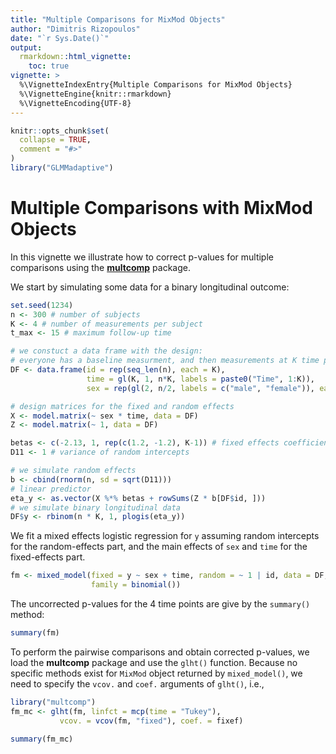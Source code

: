 ```yaml
---
title: "Multiple Comparisons for MixMod Objects"
author: "Dimitris Rizopoulos"
date: "`r Sys.Date()`"
output:
  rmarkdown::html_vignette:
    toc: true
vignette: >
  %\VignetteIndexEntry{Multiple Comparisons for MixMod Objects}
  %\VignetteEngine{knitr::rmarkdown}
  %\VignetteEncoding{UTF-8}
---
```


```r
knitr::opts_chunk$set(
  collapse = TRUE,
  comment = "#>"
)
library("GLMMadaptive")
```

# Multiple Comparisons with MixMod Objects
In this vignette we illustrate how to correct p-values for multiple comparisons using the
[**multcomp**](https://cran.r-project.org/package=multcomp) package. 

We start by simulating some data for a binary longitudinal outcome:
```r
set.seed(1234)
n <- 300 # number of subjects
K <- 4 # number of measurements per subject
t_max <- 15 # maximum follow-up time

# we constuct a data frame with the design: 
# everyone has a baseline measurment, and then measurements at K time points
DF <- data.frame(id = rep(seq_len(n), each = K),
                 time = gl(K, 1, n*K, labels = paste0("Time", 1:K)),
                 sex = rep(gl(2, n/2, labels = c("male", "female")), each = K))

# design matrices for the fixed and random effects
X <- model.matrix(~ sex * time, data = DF)
Z <- model.matrix(~ 1, data = DF)

betas <- c(-2.13, 1, rep(c(1.2, -1.2), K-1)) # fixed effects coefficients
D11 <- 1 # variance of random intercepts

# we simulate random effects
b <- cbind(rnorm(n, sd = sqrt(D11)))
# linear predictor
eta_y <- as.vector(X %*% betas + rowSums(Z * b[DF$id, ]))
# we simulate binary longitudinal data
DF$y <- rbinom(n * K, 1, plogis(eta_y))
```

We fit a mixed effects logistic regression for `y` assuming random
intercepts for the random-effects part, and the main effects of `sex` and `time` for the
fixed-effects part.
```r
fm <- mixed_model(fixed = y ~ sex + time, random = ~ 1 | id, data = DF,
                  family = binomial())
```

The uncorrected p-values for the 4 time points are give by the `summary()` method:

```r
summary(fm)
```

To perform the pairwise comparisons and obtain corrected p-values, we load the
**multcomp** package and use the `glht()` function. Because no specific methods exist for
`MixMod` object returned by `mixed_model()`, we need to specify the `vcov.` and `coef.`
arguments of `glht()`, i.e.,
```r
library("multcomp")
fm_mc <- glht(fm, linfct = mcp(time = "Tukey"),
           vcov. = vcov(fm, "fixed"), coef. = fixef)

summary(fm_mc)
```
